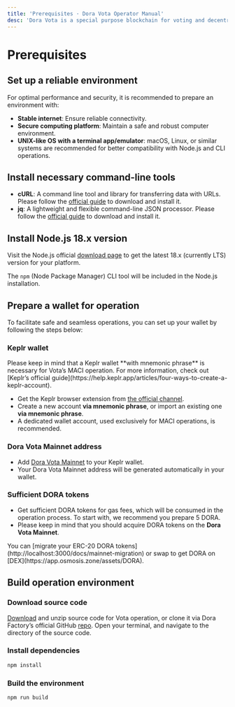 ```yaml
---
title: 'Prerequisites · Dora Vota Operator Manual'
desc: 'Dora Vota is a special purpose blockchain for voting and decentralized community governance.'
---
```



# Prerequisites

## Set up a reliable environment

For optimal performance and security, it is recommended to prepare an environment with:

- **Stable internet**: Ensure reliable connectivity.
- **Secure computing platform**: Maintain a safe and robust computer environment.
- **UNIX-like OS with a terminal app/emulator**: macOS, Linux, or similar systems are recommended for better compatibility with Node.js and CLI operations.

## Install necessary command-line tools

- **cURL**: A command line tool and library for transferring data with URLs. Please follow the [official guide](https://curl.se/download.html) to download and install it.
- **jq**: A lightweight and flexible command-line JSON processor. Please follow the [official guide](https://stedolan.github.io/jq/download/) to download and install it.

## Install Node.js 18.x version

Visit the Node.js official [download page](https://nodejs.org/en/download) to get the latest 18.x (currently LTS) version for your platform.

The `npm` (Node Package Manager) CLI tool will be included in the Node.js installation.

## Prepare a wallet for operation

To facilitate safe and seamless operations, you can set up your wallet by following the steps below:

<Steps>

### Keplr wallet

<Callout type="warning">
  Please keep in mind that a Keplr wallet **with mnemonic phrase** is necessary
  for Vota’s MACI operation. For more information, check out [Keplr’s official
  guide](https://help.keplr.app/articles/four-ways-to-create-a-keplr-account).
</Callout>

- Get the Keplr browser extension from [the official channel](https://www.keplr.app/download).
- Create a new account **via mnemonic phrase**, or import an existing one **via mnemonic phrase**.
- A dedicated wallet account, used exclusively for MACI operations, is recommended.

### Dora Vota Mainnet address

- Add [Dora Vota Mainnet](https://vota-explorer.dorafactory.org/wallet/keplr) to your Keplr wallet.
- Your Dora Vota Mainnet address will be generated automatically in your wallet.

### Sufficient DORA tokens

- Get sufficient DORA tokens for gas fees, which will be consumed in the operation process. To start with, we recommend you prepare 5 DORA.
- Please keep in mind that you should acquire DORA tokens on the **Dora Vota Mainnet**.

<Callout type="default">
  You can [migrate your ERC-20 DORA
  tokens](http://localhost:3000/docs/mainnet-migration) or swap to get DORA on
  [DEX](https://app.osmosis.zone/assets/DORA).
</Callout>

</Steps>

## Build operation environment

<Steps>

### Download source code

[Download](https://github.com/DoraFactory/vota-operator-scripts/archive/refs/heads/main.zip) and unzip source code for Vota operation, or clone it via Dora Factory’s official GitHub [repo](https://github.com/DoraFactory/vota-operator-scripts). Open your terminal, and navigate to the directory of the source code.

### Install dependencies

```bash npm2yarn
npm install
```

### Build the environment

```bash npm2yarn
npm run build
```

</Steps>
